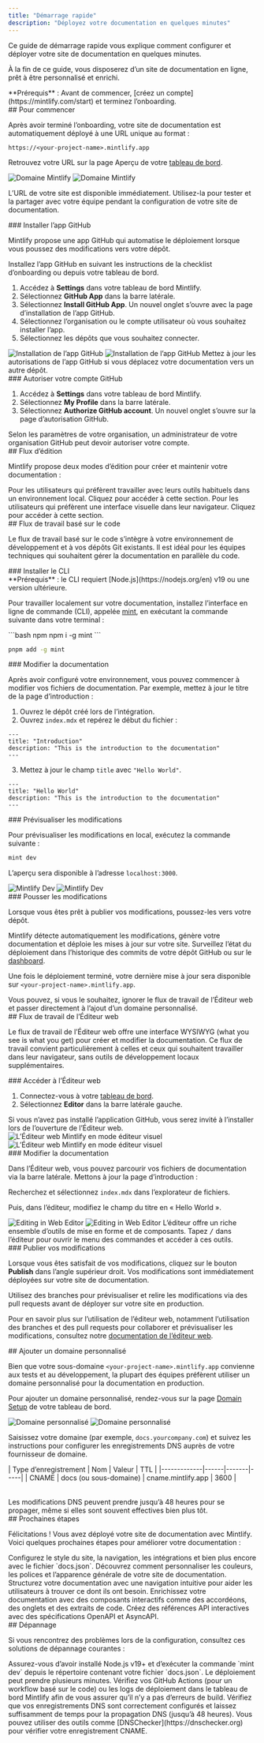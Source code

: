 ```yaml
---
title: "Démarrage rapide"
description: "Déployez votre documentation en quelques minutes"
---
```


Ce guide de démarrage rapide vous explique comment configurer et déployer votre site de documentation en quelques minutes.

À la fin de ce guide, vous disposerez d’un site de documentation en ligne, prêt à être personnalisé et enrichi.

<Info>
  **Prérequis** : Avant de commencer, [créez un compte](https://mintlify.com/start) et terminez l’onboarding.
</Info>

<div id="getting-started">
  ## Pour commencer
</div>

Après avoir terminé l’onboarding, votre site de documentation est automatiquement déployé à une URL unique au format :

```
https://<your-project-name>.mintlify.app
```

Retrouvez votre URL sur la page Aperçu de votre [tableau de bord](https://dashboard.mintlify.com/).

<Frame>
  <img src="/images/quickstart/mintlify-domain-light.png" alt="Domaine Mintlify" className="block dark:hidden" />

  <img src="/images/quickstart/mintlify-domain-dark.png" alt="Domaine Mintlify" className="hidden dark:block" />
</Frame>

L’URL de votre site est disponible immédiatement. Utilisez-la pour tester et la partager avec votre équipe pendant la configuration de votre site de documentation.

<div id="install-the-github-app">
  ### Installer l’app GitHub
</div>

Mintlify propose une app GitHub qui automatise le déploiement lorsque vous poussez des modifications vers votre dépôt.

Installez l’app GitHub en suivant les instructions de la checklist d’onboarding ou depuis votre tableau de bord.

1. Accédez à **Settings** dans votre tableau de bord Mintlify.
2. Sélectionnez **GitHub App** dans la barre latérale.
3. Sélectionnez **Install GitHub App**. Un nouvel onglet s’ouvre avec la page d’installation de l’app GitHub.
4. Sélectionnez l’organisation ou le compte utilisateur où vous souhaitez installer l’app.
5. Sélectionnez les dépôts que vous souhaitez connecter.

<Frame>
  <img src="/images/quickstart/github-app-installation-light.png" alt="Installation de l’app GitHub" className="block dark:hidden" />

  <img src="/images/quickstart/github-app-installation-dark.png" alt="Installation de l’app GitHub" className="hidden dark:block" />
</Frame>

<Info>
  Mettez à jour les autorisations de l’app GitHub si vous déplacez votre documentation vers un autre dépôt.
</Info>

<div id="authorize-your-github-account">
  ### Autoriser votre compte GitHub
</div>

1. Accédez à **Settings** dans votre tableau de bord Mintlify.
2. Sélectionnez **My Profile** dans la barre latérale.
3. Sélectionnez **Authorize GitHub account**. Un nouvel onglet s’ouvre sur la page d’autorisation GitHub.

<Info>
  Selon les paramètres de votre organisation, un administrateur de votre organisation GitHub peut devoir autoriser votre compte.
</Info>

<div id="editing-workflows">
  ## Flux d’édition
</div>

Mintlify propose deux modes d’édition pour créer et maintenir votre documentation :

<Card title="Mode basé sur le code" icon="terminal" horizontal href="#code-based-workflow">
  Pour les utilisateurs qui préfèrent travailler avec leurs outils habituels dans un environnement local. Cliquez pour accéder à cette section.
</Card>

<Card title="Mode Éditeur web" icon="mouse-pointer-2" horizontal href="#web-editor-workflow">
  Pour les utilisateurs qui préfèrent une interface visuelle dans leur navigateur. Cliquez pour accéder à cette section.
</Card>

<div id="code-based-workflow">
  ## Flux de travail basé sur le code
</div>

Le flux de travail basé sur le code s’intègre à votre environnement de développement et à vos dépôts Git existants. Il est idéal pour les équipes techniques qui souhaitent gérer la documentation en parallèle du code.

<div id="install-the-cli">
  ### Installer le CLI
</div>

<Info>
  **Prérequis** : le CLI requiert [Node.js](https://nodejs.org/en) v19 ou une version ultérieure.
</Info>

Pour travailler localement sur votre documentation, installez l’interface en ligne de commande (CLI), appelée [mint](https://www.npmjs.com/package/mint), en exécutant la commande suivante dans votre terminal :

<CodeGroup>
  ```bash npm
  npm i -g mint
  ```

  ```bash pnpm
  pnpm add -g mint
  ```
</CodeGroup>

<div id="edit-the-documentation">
  ### Modifier la documentation
</div>

Après avoir configuré votre environnement, vous pouvez commencer à modifier vos fichiers de documentation. Par exemple, mettez à jour le titre de la page d’introduction :

1. Ouvrez le dépôt créé lors de l’intégration.
2. Ouvrez `index.mdx` et repérez le début du fichier :

```mdx index.mdx
---
title: "Introduction"
description: "This is the introduction to the documentation"
---
```

3. Mettez à jour le champ `title` avec `"Hello World"`.

```mdx index.mdx {2}
---
title: "Hello World"
description: "This is the introduction to the documentation"
---
```

<div id="preview-the-changes">
  ### Prévisualiser les modifications
</div>

Pour prévisualiser les modifications en local, exécutez la commande suivante :

```bash
mint dev
```

L’aperçu sera disponible à l’adresse `localhost:3000`.

<Frame>
  <img src="/images/quickstart/mintlify-dev-light.png" alt="Mintlify Dev" className="block dark:hidden" />

  <img src="/images/quickstart/mintlify-dev-dark.png" alt="Mintlify Dev" className="hidden dark:block" />
</Frame>

<div id="push-the-changes">
  ### Pousser les modifications
</div>

Lorsque vous êtes prêt à publier vos modifications, poussez-les vers votre dépôt.

Mintlify détecte automatiquement les modifications, génère votre documentation et déploie les mises à jour sur votre site. Surveillez l’état du déploiement dans l’historique des commits de votre dépôt GitHub ou sur le [dashboard](https://dashboard.mintlify.com).

Une fois le déploiement terminé, votre dernière mise à jour sera disponible sur `<your-project-name>.mintlify.app`.

<Card title="Passer à l’ajout d’un domaine personnalisé" icon="arrow-down" href="#adding-a-custom-domain" horizontal>
  Vous pouvez, si vous le souhaitez, ignorer le flux de travail de l’Éditeur web et passer directement à l’ajout d’un domaine personnalisé.
</Card>

<div id="web-editor-workflow">
  ## Flux de travail de l’Éditeur web
</div>

Le flux de travail de l’Éditeur web offre une interface WYSIWYG (what you see is what you get) pour créer et modifier la documentation. Ce flux de travail convient particulièrement à celles et ceux qui souhaitent travailler dans leur navigateur, sans outils de développement locaux supplémentaires.

<div id="access-the-web-editor">
  ### Accéder à l’Éditeur web
</div>

1. Connectez-vous à votre [tableau de bord](https://dashboard.mintlify.com).
2. Sélectionnez **Editor** dans la barre latérale gauche.

<Info>
  Si vous n’avez pas installé l’application GitHub, vous serez invité à l’installer lors de l’ouverture de l’Éditeur web.
</Info>

<Frame>
  <img alt="L’Éditeur web Mintlify en mode éditeur visuel" src="/images/quickstart/web-editor-light.png" className="block dark:hidden" />

  <img alt="L’Éditeur web Mintlify en mode éditeur visuel" src="/images/quickstart/web-editor-dark.png" className="hidden dark:block" />
</Frame>

<div id="edit-the-documentation">
  ### Modifier la documentation
</div>

Dans l’Éditeur web, vous pouvez parcourir vos fichiers de documentation via la barre latérale. Mettons à jour la page d’introduction :

Recherchez et sélectionnez `index.mdx` dans l’explorateur de fichiers.

Puis, dans l’éditeur, modifiez le champ du titre en « Hello World ».

<Frame>
  <img alt="Editing in Web Editor" src="/images/quickstart/web-editor-editing-light.png" className="block dark:hidden" />

  <img alt="Editing in Web Editor" src="/images/quickstart/web-editor-editing-dark.png" className="hidden dark:block" />
</Frame>

<Tip>
  L’éditeur offre un riche ensemble d’outils de mise en forme et de composants. Tapez <kbd>/</kbd> dans l’éditeur pour ouvrir le menu des commandes et accéder à ces outils.
</Tip>

<div id="publish-your-changes">
  ### Publier vos modifications
</div>

Lorsque vous êtes satisfait de vos modifications, cliquez sur le bouton **Publish** dans l’angle supérieur droit. Vos modifications sont immédiatement déployées sur votre site de documentation.

<Tip>
  Utilisez des branches pour prévisualiser et relire les modifications via des pull requests avant de déployer sur votre site en production.
</Tip>

Pour en savoir plus sur l’utilisation de l’éditeur web, notamment l’utilisation des branches et des pull requests pour collaborer et prévisualiser les modifications, consultez notre [documentation de l’éditeur web](/fr/editor).

<div id="adding-a-custom-domain">
  ## Ajouter un domaine personnalisé
</div>

Bien que votre sous-domaine `<your-project-name>.mintlify.app` convienne aux tests et au développement, la plupart des équipes préfèrent utiliser un domaine personnalisé pour la documentation en production.

Pour ajouter un domaine personnalisé, rendez-vous sur la page [Domain Setup](https://dashboard.mintlify.com/settings/deployment/custom-domain) de votre tableau de bord.

<Frame>
  <img src="/images/quickstart/custom-domain-light.png" alt="Domaine personnalisé" className="block dark:hidden" />

  <img src="/images/quickstart/custom-domain-dark.png" alt="Domaine personnalisé" className="hidden dark:block" />
</Frame>

Saisissez votre domaine (par exemple, `docs.yourcompany.com`) et suivez les instructions pour configurer les enregistrements DNS auprès de votre fournisseur de domaine.

<Table>
  | Type d’enregistrement | Nom | Valeur | TTL |
  |-------------|------|-------|-----|
  | CNAME | docs (ou sous-domaine) | cname.mintlify.app | 3600 |
</Table>

<Info>
  Les modifications DNS peuvent prendre jusqu’à 48 heures pour se propager, même si elles sont souvent effectives bien plus tôt.
</Info>

<div id="next-steps">
  ## Prochaines étapes
</div>

Félicitations ! Vous avez déployé votre site de documentation avec Mintlify. Voici quelques prochaines étapes pour améliorer votre documentation :

<Card title="Configurer vos paramètres globaux" icon="settings" href="fr/organize/settings" horizontal>
  Configurez le style du site, la navigation, les intégrations et bien plus encore avec le fichier `docs.json`.
</Card>

<Card title="Personnaliser votre thème" icon="paintbrush" href="fr/customize/themes" horizontal>
  Découvrez comment personnaliser les couleurs, les polices et l’apparence générale de votre site de documentation.
</Card>

<Card title="Organiser la navigation" icon="map" href="fr/organize/navigation" horizontal>
  Structurez votre documentation avec une navigation intuitive pour aider les utilisateurs à trouver ce dont ils ont besoin.
</Card>

<Card title="Ajouter des composants interactifs" icon="puzzle" href="/fr/components/accordions" horizontal>
  Enrichissez votre documentation avec des composants interactifs comme des accordéons, des onglets et des extraits de code.
</Card>

<Card title="Configurer les références API" icon="code" href="/fr/api-playground/overview" horizontal>
  Créez des références API interactives avec des spécifications OpenAPI et AsyncAPI.
</Card>

<div id="troubleshooting">
  ## Dépannage
</div>

Si vous rencontrez des problèmes lors de la configuration, consultez ces solutions de dépannage courantes :

<AccordionGroup>
  <Accordion title="L’aperçu local ne fonctionne pas">
    Assurez-vous d’avoir installé Node.js v19+ et d’exécuter la commande `mint dev` depuis le répertoire contenant votre fichier `docs.json`.
  </Accordion>

  <Accordion title="Les modifications ne s’affichent pas sur le site en production">
    Le déploiement peut prendre plusieurs minutes. Vérifiez vos GitHub Actions (pour un workflow basé sur le code) ou les logs de déploiement dans le tableau de bord Mintlify afin de vous assurer qu’il n’y a pas d’erreurs de build.
  </Accordion>

  <Accordion title="Le domaine personnalisé ne se connecte pas">
    Vérifiez que vos enregistrements DNS sont correctement configurés et laissez suffisamment de temps pour la propagation DNS (jusqu’à 48 heures). Vous pouvez utiliser des outils comme [DNSChecker](https://dnschecker.org) pour vérifier votre enregistrement CNAME.
  </Accordion>
</AccordionGroup>